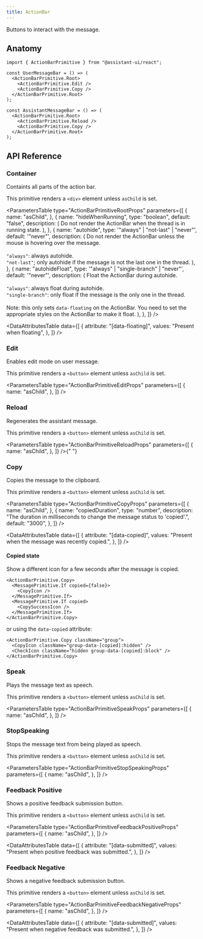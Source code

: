```yaml
---
title: ActionBar
---
```


Buttons to interact with the message.


## Anatomy

```tsx
import { ActionBarPrimitive } from "@assistant-ui/react";

const UserMessageBar = () => (
  <ActionBarPrimitive.Root>
    <ActionBarPrimitive.Edit />
    <ActionBarPrimitive.Copy />
  </ActionBarPrimitive.Root>
);

const AssistantMessageBar = () => (
  <ActionBarPrimitive.Root>
    <ActionBarPrimitive.Reload />
    <ActionBarPrimitive.Copy />
  </ActionBarPrimitive.Root>
);
```

## API Reference

### Container

Containts all parts of the action bar.

This primitive renders a `<div>` element unless `asChild` is set.

<ParametersTable
  type="ActionBarPrimitiveRootProps"
  parameters={[
    {
      name: "asChild",
    },
    {
      name: "hideWhenRunning",
      type: "boolean",
      default: "false",
      description: (
        <span>
          Do not render the ActionBar when the thread is in running state.
        </span>
      ),
    },
    {
      name: "autohide",
      type: '"always" | "not-last" | "never"',
      default: '"never"',
      description: (
        <span>
          Do not render the ActionBar unless the mouse is hovering over the
          message.
          <br />
          <br />
          <Code>"always"</Code>: always autohide.
          <br />
          <Code>"not-last"</Code>; only autohide if the message is not the last
          one in the thread.
        </span>
      ),
    },
    {
      name: "autohideFloat",
      type: '"always" | "single-branch" | "never"',
      default: '"never"',
      description: (
        <span>
          Float the ActionBar during autohide.
          <br />
          <br />
          <Code>"always"</Code>: always float during autohide.
          <br />
          <Code>"single-branch"</Code>: only float if the message is the only
          one in the thread.
          <br />
          <br />
          Note: this only sets `data-floating` on the ActionBar. You need to set
          the appropriate styles on the ActionBar to make it float.
        </span>
      ),
    },
  ]}
/>

<DataAttributesTable
  data={[
    {
      attribute: "[data-floating]",
      values: "Present when floating",
    },
  ]}
/>

### Edit

Enables edit mode on user message.

This primitive renders a `<button>` element unless `asChild` is set.

<ParametersTable
  type="ActionBarPrimitiveEditProps"
  parameters={[
    {
      name: "asChild",
    },
  ]}
/>

### Reload

Regenerates the assistant message.

This primitive renders a `<button>` element unless `asChild` is set.

<ParametersTable
  type="ActionBarPrimitiveReloadProps"
  parameters={[
    {
      name: "asChild",
    },
  ]}
/>{" "}

### Copy

Copies the message to the clipboard.

This primitive renders a `<button>` element unless `asChild` is set.

<ParametersTable
  type="ActionBarPrimitiveCopyProps"
  parameters={[
    {
      name: "asChild",
    },
    {
      name: "copiedDuration",
      type: "number",
      description:
        "The duration in milliseconds to change the message status to 'copied'.",
      default: "3000",
    },
  ]}
/>

<DataAttributesTable
  data={[
    {
      attribute: "[data-copied]",
      values: "Present when the message was recently copied.",
    },
  ]}
/>

#### Copied state

Show a different icon for a few seconds after the message is copied.

```tsx
<ActionBarPrimitive.Copy>
  <MessagePrimitive.If copied={false}>
    <CopyIcon />
  </MessagePrimitive.If>
  <MessagePrimitive.If copied>
    <CopySuccessIcon />
  </MessagePrimitive.If>
</ActionBarPrimitive.Copy>
```

or using the `data-copied` attribute:

```tsx
<ActionBarPrimitive.Copy className="group">
  <CopyIcon className="group-data-[copied]:hidden" />
  <CheckIcon className="hidden group-data-[copied]:block" />
</ActionBarPrimitive.Copy>
```

### Speak

Plays the message text as speech.

This primitive renders a `<button>` element unless `asChild` is set.

<ParametersTable
  type="ActionBarPrimitiveSpeakProps"
  parameters={[
    {
      name: "asChild",
    },
  ]}
/>

### StopSpeaking

Stops the message text from being played as speech.

This primitive renders a `<button>` element unless `asChild` is set.

<ParametersTable
  type="ActionBarPrimitiveStopSpeakingProps"
  parameters={[
    {
      name: "asChild",
    },
  ]}
/>

### Feedback Positive

Shows a positive feedback submission button.

This primitive renders a `<button>` element unless `asChild` is set.

<ParametersTable
  type="ActionBarPrimitiveFeedbackPositiveProps"
  parameters={[
    {
      name: "asChild",
    },
  ]}
/>

<DataAttributesTable
  data={[
    {
      attribute: "[data-submitted]",
      values: "Present when positive feedback was submitted.",
    },
  ]}
/>

### Feedback Negative

Shows a negative feedback submission button.

This primitive renders a `<button>` element unless `asChild` is set.

<ParametersTable
  type="ActionBarPrimitiveFeedbackNegativeProps"
  parameters={[
    {
      name: "asChild",
    },
  ]}
/>

<DataAttributesTable
  data={[
    {
      attribute: "[data-submitted]",
      values: "Present when negative feedback was submitted.",
    },
  ]}
/>
